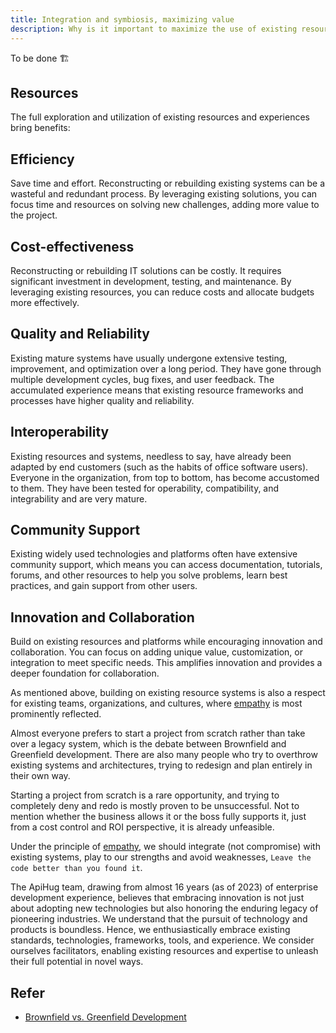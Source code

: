 ```yaml
---
title: Integration and symbiosis, maximizing value
description: Why is it important to maximize the use of existing resources and inputs? For developers and companies, maximizing the use of existing resources and inputs is very important.
---
```



<TipInfo>To be done 🏗️</TipInfo>

## Resources

The full exploration and utilization of existing resources and experiences bring benefits:

## Efficiency

Save time and effort. Reconstructing or rebuilding existing systems can be a wasteful and redundant process. By leveraging existing solutions, you can focus time and resources on solving new challenges, adding more value to the project.

## Cost-effectiveness

Reconstructing or rebuilding IT solutions can be costly. It requires significant investment in development, testing, and maintenance. By leveraging existing resources, you can reduce costs and allocate budgets more effectively.

## Quality and Reliability

Existing mature systems have usually undergone extensive testing, improvement, and optimization over a long period. They have gone through multiple development cycles, bug fixes, and user feedback. The accumulated experience means that existing resource frameworks and processes have higher quality and reliability.

## Interoperability

Existing resources and systems, needless to say, have already been adapted by end customers (such as the habits of office software users). Everyone in the organization, from top to bottom, has become accustomed to them. They have been tested for operability, compatibility, and integrability and are very mature.

## Community Support

Existing widely used technologies and platforms often have extensive community support, which means you can access documentation, tutorials, forums, and other resources to help you solve problems, learn best practices, and gain support from other users.

## Innovation and Collaboration

Build on existing resources and platforms while encouraging innovation and collaboration. You can focus on adding unique value, customization, or integration to meet specific needs. This amplifies innovation and provides a deeper foundation for collaboration.

As mentioned above, building on existing resource systems is also a respect for existing teams, organizations, and cultures, where [empathy](./empathy-is-important) is most prominently reflected.

Almost everyone prefers to start a project from scratch rather than take over a legacy system, which is the debate between Brownfield and Greenfield development. There are also many people who try to overthrow existing systems and architectures, trying to redesign and plan entirely in their own way.

Starting a project from scratch is a rare opportunity, and trying to completely deny and redo is mostly proven to be unsuccessful. Not to mention whether the business allows it or the boss fully supports it, just from a cost control and ROI perspective, it is already unfeasible.

Under the principle of [empathy](./empathy-is-important), we should integrate (not compromise) with existing systems, play to our strengths and avoid weaknesses, `Leave the code better than you found it`.

The ApiHug team, drawing from almost 16 years (as of 2023) of enterprise development experience, believes that embracing innovation is not just about adopting new technologies but also honoring the enduring legacy of pioneering industries. We understand that the pursuit of technology and products is boundless. Hence, we enthusiastically embrace existing standards, technologies, frameworks, tools, and experience. We consider ourselves facilitators, enabling existing resources and expertise to unleash their full potential in novel ways.

## Refer

- [Brownfield vs. Greenfield Development](https://gitee.com/link?target=https://synoptek.com/insights/it-blogs/greenfield-vs-brownfield-software-development/)
